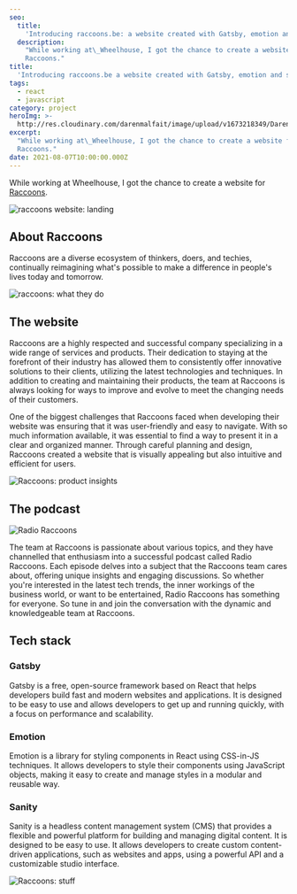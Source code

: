 ```yaml
---
seo:
  title:
    'Introducing raccoons.be: a website created with Gatsby, emotion and sanity'
  description:
    "While working at\_Wheelhouse, I got the chance to create a website for
    Raccoons."
title:
  'Introducing raccoons.be a website created with Gatsby, emotion and sanity'
tags:
  - react
  - javascript
category: project
heroImg: >-
  http://res.cloudinary.com/darenmalfait/image/upload/v1673218349/Daren_plastic_raccoons_solid_background_Pixar_style_3d_render_b7faa502-39b5-49a5-b387-d579665f7693_ij125s.png
excerpt:
  "While working at\_Wheelhouse, I got the chance to create a website for
  Raccoons."
date: 2021-08-07T10:00:00.000Z
---
```


While working at Wheelhouse, I got the chance to create a website for
[Raccoons](https://www.raccoons.be/ 'raccoons').

![raccoons website: landing](http://res.cloudinary.com/darenmalfait/image/upload/v1673217543/raccoons-1_ezhprp.png 'raccoons website: landing')

## About Raccoons

Raccoons are a diverse ecosystem of thinkers, doers, and techies, continually
reimagining what's possible to make a difference in people's lives today and
tomorrow.

![raccoons: what they do](http://res.cloudinary.com/darenmalfait/image/upload/v1673217604/raccoons-2_vg4zkt.png 'raccoons: what they do')

## The website

Raccoons are a highly respected and successful company specializing in a wide
range of services and products. Their dedication to staying at the forefront of
their industry has allowed them to consistently offer innovative solutions to
their clients, utilizing the latest technologies and techniques. In addition to
creating and maintaining their products, the team at Raccoons is always looking
for ways to improve and evolve to meet the changing needs of their customers.

One of the biggest challenges that Raccoons faced when developing their website
was ensuring that it was user-friendly and easy to navigate. With so much
information available, it was essential to find a way to present it in a clear
and organized manner. Through careful planning and design, Raccoons created a
website that is visually appealing but also intuitive and efficient for users.

![Raccoons: product insights](http://res.cloudinary.com/darenmalfait/image/upload/v1673218037/raccoons-3_xxtms4.png 'Raccoons: product insights')

## The podcast

![Radio Raccoons](http://res.cloudinary.com/darenmalfait/image/upload/v1673218096/raccoons-5_qft0xk.png 'Radio Raccoons')

The team at Raccoons is passionate about various topics, and they have
channelled that enthusiasm into a successful podcast called Radio Raccoons. Each
episode delves into a subject that the Raccoons team cares about, offering
unique insights and engaging discussions. So whether you're interested in the
latest tech trends, the inner workings of the business world, or want to be
entertained, Radio Raccoons has something for everyone. So tune in and join the
conversation with the dynamic and knowledgeable team at Raccoons.

## Tech stack

### Gatsby

Gatsby is a free, open-source framework based on React that helps developers
build fast and modern websites and applications. It is designed to be easy to
use and allows developers to get up and running quickly, with a focus on
performance and scalability.

### Emotion

Emotion is a library for styling components in React using CSS-in-JS techniques.
It allows developers to style their components using JavaScript objects, making
it easy to create and manage styles in a modular and reusable way.

### Sanity

Sanity is a headless content management system (CMS) that provides a flexible
and powerful platform for building and managing digital content. It is designed
to be easy to use. It allows developers to create custom content-driven
applications, such as websites and apps, using a powerful API and a customizable
studio interface.

![Raccoons: stuff](http://res.cloudinary.com/darenmalfait/image/upload/v1673218390/raccoons-4_an1hcn.png 'Raccoons: stuff')
